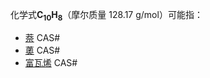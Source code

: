 {{DISPLAYTITLE:C<sub>10</sub>H<sub>8</sub>}}{{MolFormDisambigNav|C=10|H=8}}
化学式'''C<sub>10</sub>H<sub>8</sub>'''（摩尔质量 128.17 g/mol）可能指：
* [[萘|萘]] CAS#{{CAS|91-20-3}}
* [[薁|薁]] CAS#{{CAS|275-51-4}}
* [[富瓦烯|富瓦烯]] CAS#{{CAS|91-12-3}} 

{{MolFormDisambig}}